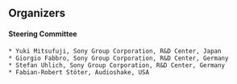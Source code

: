 ## Organizers

#### Steering Committee

    * Yuki Mitsufuji, Sony Group Corporation, R&D Center, Japan 
    * Giorgio Fabbro, Sony Group Corporation, R&D Center, Germany 
    * Stefan Uhlich, Sony Group Corporation, R&D Center, Germany 
    * Fabian-Robert Stöter, Audioshake, USA
